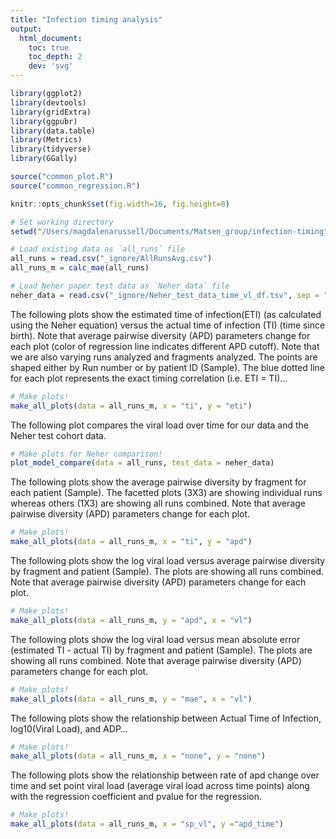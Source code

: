 ```yaml
---
title: "Infection timing analysis"
output:
  html_document:
    toc: true
    toc_depth: 2
    dev: 'svg'
---
```


```r
library(ggplot2)
library(devtools)
library(gridExtra)
library(ggpubr)
library(data.table)
library(Metrics)
library(tidyverse)
library(GGally)

source("common_plot.R")
source("common_regression.R")

knitr::opts_chunk$set(fig.width=16, fig.height=8)

```

```r
# Set working directory
setwd("/Users/magdalenarussell/Documents/Matsen_group/infection-timing")

# Load existing data as `all_runs` file
all_runs = read.csv("_ignore/AllRunsAvg.csv")
all_runs_m = calc_mae(all_runs)

# Load Neher paper test data as `Neher_data` file
neher_data = read.csv("_ignore/Neher_test_data_time_vl_df.tsv", sep = "\t")
```

The following plots show the estimated time of infection(ETI) (as calculated using the Neher equation) versus the actual time of infection (TI) (time since birth). Note that average pairwise diversity (APD) parameters change for each plot (color of regression line indicates different APD cutoff). Note that we are also varying runs analyzed and fragments analyzed. The points are shaped either by Run number or by patient ID (Sample). The blue dotted line for each plot represents the exact timing correlation (i.e. ETI = TI)...


```r
# Make plots!
make_all_plots(data = all_runs_m, x = "ti", y = "eti")
```

The following plot compares the viral load over time for our data and the Neher test cohort data.

```r
# Make plots for Neher comparison!
plot_model_compare(data = all_runs, test_data = neher_data)
```

The following plots show the average pairwise diversity by fragment for each patient (Sample). The facetted plots (3X3) are showing individual runs whereas others (1X3) are showing all runs combined. Note that average pairwise diversity (APD) parameters change for each plot.


```r
# Make plots!
make_all_plots(data = all_runs_m, x = "ti", y = "apd")
```

The following plots show the log viral load versus average pairwise diversity by fragment and patient (Sample). The plots are showing all runs combined. Note that average pairwise diversity (APD) parameters change for each plot.


```r
# Make plots!
make_all_plots(data = all_runs_m, y = "apd", x = "vl")
```

The following plots show the log viral load versus mean absolute error (estimated TI - actual TI) by fragment and patient (Sample). The plots are showing all runs combined. Note that average pairwise diversity (APD) parameters change for each plot.


```r
# Make plots!
make_all_plots(data = all_runs_m, y = "mae", x = "vl")
```
The following plots show the relationship between Actual Time of Infection, log10(Viral Load), and ADP...

```r
# Make plots!
make_all_plots(data = all_runs_m, x = "none", y = "none")
```

The following plots show the relationship between rate of apd change over time and set point viral load (average viral load across time points) along with the regression coefficient and pvalue for the regression. 

```r
# Make plots!
make_all_plots(data = all_runs_m, x = "sp_vl", y ="apd_time")
```

